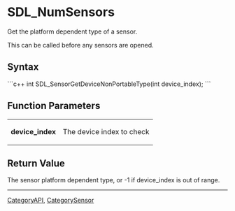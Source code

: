 <!-- pragma section-numbers off -->
<!-- pragma disable-camelcase -->

= SDL_NumSensors =
Get the platform dependent type of a sensor.

This can be called before any sensors are opened.


== Syntax ==
```c++
int SDL_SensorGetDeviceNonPortableType(int device_index);
```

== Function Parameters ==
{|
|'''device_index'''
|The device index to check
|}

== Return Value ==
The sensor platform dependent type, or -1 if device_index is out of range.

----
[[CategoryAPI]], [[CategorySensor]]
